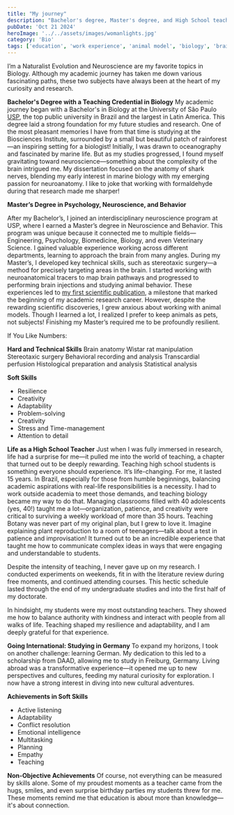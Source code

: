 ```yaml
---
title: "My journey"
description: "Bachelor's degree, Master's degree, and High School teaching"
pubDate: 'Oct 21 2024'
heroImage: '../../assets/images/womanlights.jpg'
category: 'Bio'
tags: ['education', 'work experience', 'animal model', 'biology', 'brain research', 'master', 'teaching']
---
```



I’m a Naturalist
Evolution and Neuroscience are my favorite topics in Biology. Although my academic journey has taken me down various fascinating paths, these two subjects have always been at the heart of my curiosity and research.
 
**Bachelor's Degree with a Teaching Credential in Biology**
My academic journey began with a Bachelor's in Biology at the University of São Paulo [USP](https://www5.usp.br/), the top public university in Brazil and the largest in Latin America. This degree laid a strong foundation for my future studies and research. One of the most pleasant memories I have from that time is studying at the Biosciences Institute, surrounded by a small but beautiful patch of rainforest—an inspiring setting for a biologist!
Initially, I was drawn to oceanography and fascinated by marine life. But as my studies progressed, I found myself gravitating toward neuroscience—something about the complexity of the brain intrigued me. My dissertation focused on the anatomy of shark nerves, blending my early interest in marine biology with my emerging passion for neuroanatomy. I like to joke that working with formaldehyde during that research made me sharper!
 
**Master’s Degree in Psychology, Neuroscience, and Behavior**

After my Bachelor’s, I joined an interdisciplinary neuroscience program at USP, where I earned a Master’s degree in Neuroscience and Behavior. This program was unique because it connected me to multiple fields—Engineering, Psychology, Biomedicine, Biology, and even Veterinary Science. I gained valuable experience working across different departments, learning to approach the brain from many angles.
During my Master’s, I developed key technical skills, such as stereotaxic surgery—a method for precisely targeting areas in the brain. I started working with neuroanatomical tracers to map brain pathways and progressed to performing brain injections and studying animal behavior. These experiences led to [my first scientific publication](https://www.scielo.br/j/bjmbr/a/FHJxWGsKsSKCMMrjzHpggsC/?format=pdf&lang=en), a milestone that marked the beginning of my academic research career.
However, despite the rewarding scientific discoveries, I grew anxious about working with animal models. Though I learned a lot, I realized I prefer to keep animals as pets, not subjects! Finishing my Master’s required me to be profoundly resilient.
 
If You Like Numbers: 

**Hard and Technical Skills**
Brain anatomy
Wistar rat manipulation
Stereotaxic surgery
Behavioral recording and analysis
Transcardial perfusion
Histological preparation and analysis
Statistical analysis

**Soft Skills**
* Resilience
* Creativity
* Adaptability
* Problem-solving
* Creativity
* Stress and Time-management
* Attention to detail

 
**Life as a High School Teacher**
Just when I was fully immersed in research, life had a surprise for me—it pulled me into the world of teaching, a chapter that turned out to be deeply rewarding.
Teaching high school students is something everyone should experience. It’s life-changing. For me, it lasted 15 years. In Brazil, especially for those from humble beginnings, balancing academic aspirations with real-life responsibilities is a necessity. I had to work outside academia to meet those demands, and teaching biology became my way to do that.
Managing classrooms filled with 40 adolescents (yes, 40!) taught me a lot—organization, patience, and creativity were critical to surviving a weekly workload of more than 35 hours. Teaching Botany was never part of my original plan, but I grew to love it. Imagine explaining plant reproduction to a room of teenagers—talk about a test in patience and improvisation! It turned out to be an incredible experience that taught me how to communicate complex ideas in ways that were engaging and understandable to students.

Despite the intensity of teaching, I never gave up on my research. I conducted experiments on weekends, fit in with the literature review during free moments, and continued attending courses. This hectic schedule lasted through the end of my undergraduate studies and into the first half of my doctorate.

In hindsight, my students were my most outstanding teachers. They showed me how to balance authority with kindness and interact with people from all walks of life. Teaching shaped my resilience and adaptability, and I am deeply grateful for that experience.
 
**Going International: Studying in Germany**
To expand my horizons, I took on another challenge: learning German. My dedication to this led to a scholarship from DAAD, allowing me to study in Freiburg, Germany. Living abroad was a transformative experience—it opened me up to new perspectives and cultures, feeding my natural curiosity for exploration. I now have a strong interest in diving into new cultural adventures.
 
**Achievements in Soft Skills**
* Active listening
* Adaptability
* Conflict resolution
* Emotional intelligence
* Multitasking
* Planning
* Empathy
* Teaching
 
**Non-Objective Achievements**
Of course, not everything can be measured by skills alone. Some of my proudest moments as a teacher came from the hugs, smiles, and even surprise birthday parties my students threw for me. These moments remind me that education is about more than knowledge—it's about connection.




